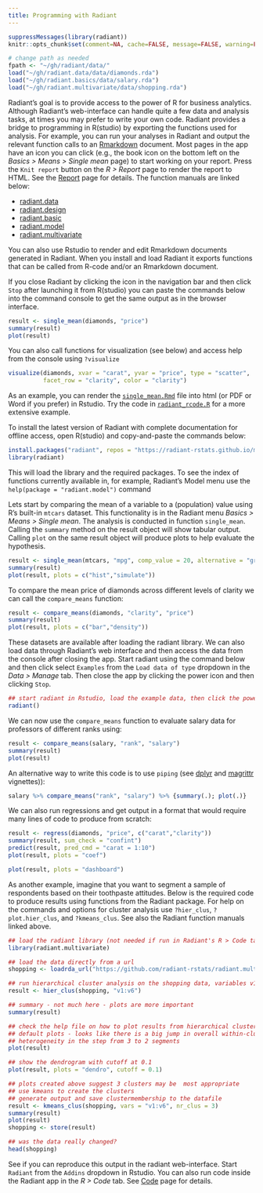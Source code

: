 ```yaml
---
title: Programming with Radiant
---
```


```r
suppressMessages(library(radiant))
knitr::opts_chunk$set(comment=NA, cache=FALSE, message=FALSE, warning=FALSE)

# change path as needed
fpath <- "~/gh/radiant/data/"
load("~/gh/radiant.data/data/diamonds.rda")
load("~/gh/radiant.basics/data/salary.rda")
load("~/gh/radiant.multivariate/data/shopping.rda")
```

Radiant's goal is to provide access to the power of R for business analytics. Although Radiant's web-interface can handle quite a few data and analysis tasks, at times you may prefer to write your own code. Radiant provides a bridge to programming in R(studio) by exporting the functions used for analysis. For example, you can run your analyses in Radiant and output the relevant function calls to an [Rmarkdown](http://rmarkdown.rstudio.com/) document. Most pages in the app have an icon you can click (e.g., the book icon on the bottom left on the _Basics > Means > Single mean_ page) to start working on your report. Press the `Knit report` button on the _R > Report_ page to render the report to HTML. See the <a href="/docs/data/report.html">Report</a> page for details. The function manuals are linked below:

* <a href="https://radiant-rstats.github.io/docs/radiant.data.pdf" target="_blank">radiant.data</a>
* <a href="https://radiant-rstats.github.io/docs/radiant.design.pdf" target="_blank">radiant.design</a>
* <a href="https://radiant-rstats.github.io/docs/radiant.basics.pdf" target="_blank">radiant.basic</a>
* <a href="https://radiant-rstats.github.io/docs/radiant.model.pdf" target="_blank">radiant.model</a>
* <a href="https://radiant-rstats.github.io/docs/radiant.multivariate.pdf" target="_blank">radiant.multivariate</a>

You can also use Rstudio to render and edit Rmarkdown documents generated in Radiant. When you install and load Radiant it exports functions that can be called from R-code and/or an Rmarkdown document.

If you close Radiant by clicking the <i title='Power off' class='fa fa-power-off'></i> icon in the navigation bar and then click `Stop` after launching it from R(studio) you can paste the commands below into the command console to get the same output as in the browser interface.

```r
result <- single_mean(diamonds, "price")
summary(result)
plot(result)
```

You can also call functions for visualization (see below) and access help from the console using `?visualize`

```r
visualize(diamonds, xvar = "carat", yvar = "price", type = "scatter",
          facet_row = "clarity", color = "clarity")
```

As an example, you can render the [`single_mean.Rmd`](https://radiant-rstats.github.io/docs/examples/single_mean.Rmd) file into html (or PDF or Word if you prefer) in Rstudio. Try the code in [`radiant_rcode.R`](https://radiant-rstats.github.io/docs/examples/radiant_rcode.R) for a more extensive example.

To install the latest version of Radiant with complete documentation for offline access, open R(studio) and copy-and-paste the commands below:

```r
install.packages("radiant", repos = "https://radiant-rstats.github.io/minicran/")
library(radiant)
```

This will load the library and the required packages. To see the index of functions currently available in, for example, Radiant's Model menu use the `help(package = "radiant.model")` command

Lets start by comparing the mean of a variable to a (population) value using R's built-in `mtcars` dataset. This functionality is in the Radiant menu _Basics > Means > Single mean_. The analysis is conducted in function `single_mean`. Calling the `summary` method on the result object will show tabular output. Calling `plot` on the same result object will produce plots to help evaluate the hypothesis.

```r
result <- single_mean(mtcars, "mpg", comp_value = 20, alternative = "greater")
summary(result)
plot(result, plots = c("hist","simulate"))
```

To compare the mean price of diamonds across different levels of clarity we can call the `compare_means` function:

```r
result <- compare_means(diamonds, "clarity", "price")
summary(result)
plot(result, plots = c("bar","density"))
```

These datasets are available after loading the radiant library. We can also load data through Radiant's web interface and then access the data from the console after closing the app. Start radiant using the command below and then click select `Examples` from the `Load data of type` dropdown in the _Data > Manage_ tab. Then close the app by clicking the power icon and then clicking `Stop`.

```r
## start radiant in Rstudio, load the example data, then click the power icon and Stop
radiant()
```

We can now use the `compare_means` function to evaluate salary data for professors of different ranks using:

```r
result <- compare_means(salary, "rank", "salary")
summary(result)
plot(result)
```

An alternative way to write this code is to use `piping` (see [dplyr](https://cran.r-project.org/web/packages/dplyr/vignettes/introduction.html) and [magrittr](https://cran.r-project.org/web/packages/magrittr/vignettes/magrittr.html) vignettes)):

```r
salary %>% compare_means("rank", "salary") %>% {summary(.); plot(.)}
```

We can also run regressions and get output in a format that would require many lines of code to produce from scratch:

```r
result <- regress(diamonds, "price", c("carat","clarity"))
summary(result, sum_check = "confint")
predict(result, pred_cmd = "carat = 1:10")
plot(result, plots = "coef")
```
```r
plot(result, plots = "dashboard")
```

As another example, imagine that you want to segment a sample of respondents based on their toothpaste attitudes. Below is the required code to produce results using functions from the Radiant package. For help on the commands and options for cluster analysis use `?hier_clus`, `?plot.hier_clus`, and `?kmeans_clus`. See also the Radiant function manuals linked above.

```r
## load the radiant library (not needed if run in Radiant's R > Code tab)
library(radiant.multivariate)

## load the data directly from a url
shopping <- loadrda_url("https://github.com/radiant-rstats/radiant.multivariate/blob/master/data/shopping.rda?raw=true")

## run hierarchical cluster analysis on the shopping data, variables v1 through v6
result <- hier_clus(shopping, "v1:v6")

## summary - not much here - plots are more important
summary(result)

## check the help file on how to plot results from hierarchical cluster analysis
## default plots - looks like there is a big jump in overall within-cluster
## heterogeneity in the step from 3 to 2 segments
plot(result)
```

```r
## show the dendrogram with cutoff at 0.1
plot(result, plots = "dendro", cutoff = 0.1)
```

```r
## plots created above suggest 3 clusters may be  most appropriate
## use kmeans to create the clusters
## generate output and save clustermembership to the datafile
result <- kmeans_clus(shopping, vars = "v1:v6", nr_clus = 3)
summary(result)
plot(result)
shopping <- store(result)

## was the data really changed?
head(shopping)
```

See if you can reproduce this output in the radiant web-interface. Start `Radiant` from the `Addins` dropdown in Rstudio. You can also run code inside the Radiant app in the _R > Code_ tab. See <a href="/docs/data/code.html" target="_blank">Code</a> page for details.

